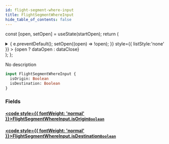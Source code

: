 ```yaml
---
id: flight-segment-where-input
title: FlightSegmentWhereInput
hide_table_of_contents: false
---
```






const [open, setOpen] = useState(startOpen);
return (
<details {...(open ? { open: true } : {})} className="details" style={{ border:'none', boxShadow:'none', background:'var(--ifm-background-color)' }}>
<summary
onClick={(e) => {
e.preventDefault();
setOpen((open) => !open);
}}
style={{ listStyle:'none' }} >
{open ? dataOpen : dataClose}
</summary>
{open && children}
</details>
);
};

No description

```graphql
input FlightSegmentWhereInput {
  isOrigin: Boolean
  isDestination: Boolean
}
```

### Fields

#### [<code style={{ fontWeight: 'normal' }}>FlightSegmentWhereInput.<b>isOrigin</b></code>](#)<Bullet />[`Boolean`](/api/scalars/boolean) <Badge class="badge badge--secondary" text="scalar"/>

>

#### [<code style={{ fontWeight: 'normal' }}>FlightSegmentWhereInput.<b>isDestination</b></code>](#)<Bullet />[`Boolean`](/api/scalars/boolean) <Badge class="badge badge--secondary" text="scalar"/>

>
